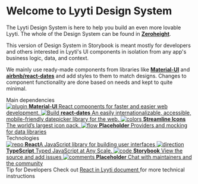 
<Meta title="Introduction" />

<style>{`
  .subheading {
    --mediumdark: '#999999';
    font-weight: 900;
    font-size: 13px;
    color: #999;
    letter-spacing: 6px;
    line-height: 24px;
    text-transform: uppercase;
    margin-bottom: 12px;
    margin-top: 40px;
  }

  .link-list {
    display: grid;
    grid-template-columns: 1fr;
    grid-template-rows: 1fr;
    row-gap: 10px;
  }

  @media (min-width: 620px) {
    .link-list {
      row-gap: 20px;
      column-gap: 20px;
      grid-template-columns: 1fr 1fr;
    }
  }

  @media all and (-ms-high-contrast:none) {
  .link-list {
      display: -ms-grid;
      -ms-grid-columns: 1fr 1fr;
      -ms-grid-rows: 1fr 1fr;
    }
  }

  .link-item {
    display: block;
    padding: 20px 30px 20px 15px;
    border: 1px solid #00000010;
    border-radius: 5px;
    transition: background 150ms ease-out, border 150ms ease-out, transform 150ms ease-out;
    color: #333333;
    display: flex;
    align-items: flex-start;
  }

  .link-item:hover {
    border-color: #1EA7FD50;
    transform: translate3d(0, -3px, 0);
    box-shadow: rgba(0, 0, 0, 0.08) 0 3px 10px 0;
  }

  .link-item:active {
    border-color: #1EA7FD;
    transform: translate3d(0, 0, 0);
  }

  .link-item strong {
    font-weight: 700;
    display: block;
    margin-bottom: 2px;
  }

  .link-item img {
    height: 40px;
    width: 40px;
    margin-right: 15px;
    flex: none;
  }

  .link-item span {
    font-size: 14px;
    line-height: 20px;
  }

  .tip {
    display: inline-block;
    border-radius: 1em;
    font-size: 11px;
    line-height: 12px;
    font-weight: 700;
    background: #E7FDD8;
    color: #66BF3C;
    padding: 4px 12px;
    margin-right: 10px;
    vertical-align: top;
  }

  .tip-wrapper {
    font-size: 13px;
    line-height: 20px;
    margin-top: 40px;
    margin-bottom: 40px;
  }

  .tip-wrapper code {
    font-size: 12px;
    display: inline-block;
  }


`}</style>

# Welcome to Lyyti Design System

The Lyyti Design System is here to help you build an even more lovable Lyyti.
The whole of the Design System can be found in [**Zeroheight**](https://lyyti.zeroheight.com/styleguide/s/24777/p/593925-lyyti-design-system).

This version of Design System in Storybook is meant mostly for developers and others interested in Lyyti's UI components in isolation from any app's business logic, data, and context.

We mainly use ready-made components from libraries like [**Material-UI**](https://material-ui.com/) and [**airbnb/react-dates**](https://github.com/airbnb/react-dates) and add styles to them to match designs. Changes to component functionality are done based on needs and kept to quite minimal.

<div class="subheading">Main dependencies</div>

<div class="link-list">
  <a class="link-item" href="https://material-ui.com/" target="_blank">
    <img src={Plugin} alt="plugin" />
    <span>
      <strong>Material-UI</strong>
      React components for faster and easier web development.
    </span>
  </a>
  <a class="link-item" href="https://github.com/airbnb/react-dates" target="_blank">
    <img src={StackAlt} alt="Build" />
    <span>
      <strong>react-dates</strong>
      An easily internationalizable, accessible, mobile-friendly datepicker library for the web.
    </span>
  </a>
  <a class="link-item" href="https://streamlineicons.com/" target="_blank">
    <img src={Colors} alt="colors" />
    <span>
      <strong>Streamline Icons</strong>
      The world’s largest icon pack.
    </span>
  </a>
  <a
    class="link-item"
    href="https://storybook.js.org/docs/react/get-started/setup#configure-storybook-for-your-stack"
    target="_blank">
    <img src={Flow} alt="flow" />
    <span>
      <strong>Placeholder</strong>
      Providers and mocking for data libraries
    </span>
  </a>
</div>

<div class="subheading">Technologies</div>

<div class="link-list">
  <a class="link-item" href="https://reactjs.org" target="_blank">
    <img src={Repo} alt="repo" />
    <span>
      <strong>React</strong>A JavaScript library for building user interfaces
    </span>
  </a>
  <a class="link-item" href="https://www.typescriptlang.org" target="_blank">
    <img src={Direction} alt="direction" />
    <span>
      <strong>TypeScript</strong>
      Typed JavaScript at Any Scale.
    </span>
  </a>
  <a class="link-item" href="https://storybook.js.org/docs" target="_blank">
    <img src={Code} alt="code" />
    <span>
      <strong>Storybook</strong>
      View the source and add issues
    </span>
  </a>
  <a class="link-item" href="https://discord.gg/UUt2PJb" target="_blank">
    <img src={Comments} alt="comments" />
    <span>
      <strong>Placeholder</strong>
      Chat with maintainers and the community
    </span>
  </a>
</div>

<div class="tip-wrapper">
  <span class="tip">Tip for Developers</span>
  Check out <a href="https://lyytidev.atlassian.net/wiki/spaces/DEV/pages/2314043400/React+in+Lyyti">
    React in Lyyti document
  </a> for more technical instructions
</div>
